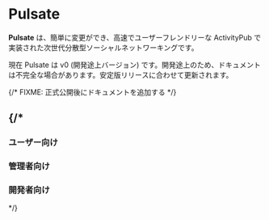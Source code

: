 
# Pulsate

**Pulsate** は、簡単に変更ができ、高速でユーザーフレンドリーな ActivityPub で実装された次世代分散型ソーシャルネットワーキングです。

<Callout type="warning">
  現在 Pulsate は v0 (開発途上バージョン) です。開発途上のため、ドキュメントは不完全な場合があります。安定版リリースに合わせて更新されます。
</Callout>

<Cards>
  <Card arrow title="プロジェクトについて" href="/docs/about"></Card>
  <Card arrow title="開発に参加する" href="/docs/developer/join-pulsate"></Card>
  <Card arrow title="ロードマップ" href="/roadmap"></Card>
  <Card arrow title="プロジェクトチーム" href="/docs/team"></Card>
  <Card arrow title="FAQ (質問集)" href="/docs/faq"></Card>
</Cards>

<Cards>
  <Card title="GitHub ↗" href="https://link.pulsate.dev/github"></Card>
  <Card title="Discord ↗" href="https://link.pulsate.dev/discord"></Card>
</Cards>


{/* FIXME: 正式公開後にドキュメントを追加する */}

{/*
---

<Cards>
  <Card arrow title="Pulsate について" href="/docs/about"></Card>
  <Card arrow title="寄付" href="/docs/sponsor"></Card>
  <Card arrow title="リリースノート" href="/release-note/overview"></Card>
</Cards>

### ユーザー向け

<Cards>
  <Card arrow title="Pulsate をはじめる" href="/docs/user/getting-started"></Card>
</Cards>

### 管理者向け

<Cards>
  <Card arrow title="インストール" href="/docs/admin/getting-started"></Card>
  <Card arrow title="保守・管理" href="/docs/admin/management"></Card>
  <Card arrow title="サーバーの機能" href="/docs/admin/features"></Card>
</Cards>

### 開発者向け

<Cards>
  <Card arrow title="APIの利用" href="/docs/developer/api"></Card>
  <Card arrow title="開発への参加" href="/docs/developer/join-pulsate"></Card>
</Cards>

*/}
